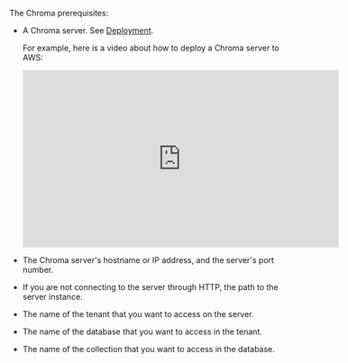 The Chroma prerequisites:

- A Chroma server. See [Deployment](https://docs.trychroma.com/deployment).

  For example, here is a video about how to deploy a Chroma server to AWS:

  <iframe
  width="560"
  height="315"
  src="https://www.youtube.com/embed/4ApW6ZwqW20"
  title="YouTube video player"
  frameborder="0"
  allow="accelerometer; autoplay; clipboard-write; encrypted-media; gyroscope; picture-in-picture"
  allowfullscreen
  ></iframe>

- The Chroma server's hostname or IP address, and the server's port number.
- If you are not connecting to the server through HTTP, the path to the server instance.
- The name of the tenant that you want to access on the server.
- The name of the database that you want to access in the tenant.
- The name of the collection that you want to access in the database.
